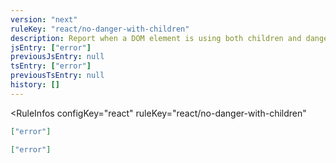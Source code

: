 ```yaml
---
version: "next"
ruleKey: "react/no-danger-with-children"
description: Report when a DOM element is using both children and dangerouslySetInnerHTML
jsEntry: ["error"]
previousJsEntry: null
tsEntry: ["error"]
previousTsEntry: null
history: []
---
```


<RuleInfos 
  configKey="react" 
  ruleKey="react/no-danger-with-children" 
>

```json
["error"]
```

```json
["error"]
```

</RuleInfos>
